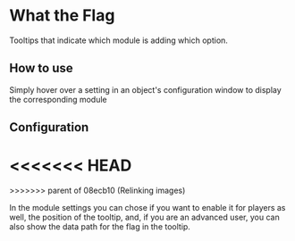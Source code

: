 
# What the Flag

Tooltips that indicate which module is adding which option.

## How to use

Simply hover over a setting in an object's configuration window to
display the corresponding module

## Configuration

<<<<<<< HEAD
<ImageButBetter src="/public/images/WTF/Wtftooltip.png" alt="Basic WTF Tooltip" width={2000} height={2000} className={styles.wikiimagesmall}/>
=======
<ImageButBetter src="/../public/images/WTF/Wtftooltip.png" alt="Basic WTF Tooltip" width={2000} height={2000} className={styles.wikiimagesmall}/>
>>>>>>> parent of 08ecb10 (Relinking images)

In the module settings you can chose if you want to enable it for
players as well, the position of the tooltip, and, if you are an
advanced user, you can also show the data path for the flag in the
tooltip.
